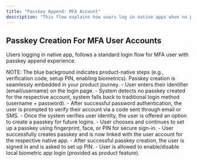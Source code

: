 ```yaml
---
title: "Passkey Append: MFA Account"
description: "This flow explains how users log in native apps when no passkey is set up for a MFA account. The process ensures secure access and encourages passwordless adoption by combining traditional login and passkey creation opportunities."
---
```



## Passkey Creation For MFA User Accounts

Users logging in native app, follows a standard login flow for MFA user with passkey append experience.

<Tabs>
<Tab title="iOS">
    <ToolingFrame 
        imageURL="/images/authentication-flow/native-app/mfa-append-ios-native.png"
        caption="Native: iOS passkey append, MFA accounts"
        imageName="mfa-append-ios-native.png"
    />
</Tab>

  <Tab title="Android">
    <ToolingFrame 
        imageURL="/images/authentication-flow/native-app/mfa-append-android-native.png"
        caption="Native: Android passkey append, MFA accounts"
        imageName="mfa-append-android-native.png"
    />
  </Tab>
</Tabs>

<Info>
    NOTE: The blue background indicates product-native steps (e.g., verification
    code, setup PIN, enabling biometrics). Passkey creation is seamlessly
    embedded in your product journey.
</Info>
<Steps>
    <Step title="Login when user has no passkeys and activated MFA">
        - User enters their identifier (email/username) on the login page.
    </Step>
    <Step title="Fallback to traditional login method">
        - System detects no passkey created for the respective account, system falls back to traditional login method (username + password).
    </Step>
    <Step title="System prompts for user verification">
        - After successful password authentication, the user is prompted to verify their account via a code sent through email or SMS.
    </Step>
    <Step title="Passkey append process initiates">
        - Once the system verifies user identity, the user is offered an option to create a passkey for future logins.
    </Step>
    <Step title="OS-native biometric modal appears">
        - User chooses and continues to set up a passkey using fingerprint, face, or PIN for secure sign-in.
    </Step>
    <Step title="Passkey creation successful">
        - User successfully creates passkey and is now linked with the user account for the respective native app.
    </Step>
    <Step title="App PIN setup">
        - After successful passkey creation, the user is signed in and is asked
        to set up PIN.
    </Step>
    <Step title="Enable local biometric for app login">
        - User is allowed to enable/disable local biometric app login (provided
        as product feature).
    </Step>

</Steps>
